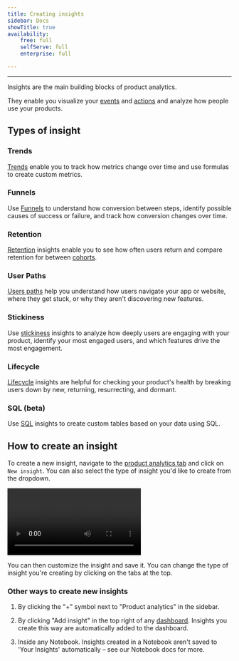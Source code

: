 ```yaml
---
title: Creating insights
sidebar: Docs
showTitle: true
availability:
    free: full
    selfServe: full
    enterprise: full

---
```


---


Insights are the main building blocks of product analytics. 

They enable you visualize your [events](/docs/data/events) and [actions](/docs/data/actions) and analyze how people use your products.

## Types of insight

### Trends

<ProductScreenshot
  imageLight={ImgTrendsLight} 
  imageDark={ImgTrendsDark} 
  alt="Trends insight" 
  classes="rounded"
/>

[Trends](/docs/user-guides/trends) enable you to track how metrics change over time and use formulas to create custom metrics.

### Funnels

<ProductScreenshot
  imageLight={ImgFunnelLight} 
  imageDark={ImgFunnelDark} 
  alt="Funnels insight" 
  classes="rounded"
/>

Use [Funnels](/docs/user-guides/funnels) to understand how conversion between steps, identify possible causes of success or failure, and track how conversion changes over time.

### Retention

<ProductScreenshot
  imageLight={ImgRetentionLight} 
  imageDark={ImgRetentionDark} 
  alt="Retention insight" 
  classes="rounded"
/>

[Retention](/docs/user-guides/retention) insights enable you to see how often users return and compare retention for between [cohorts](/docs/data/cohorts).

### User Paths

<ProductScreenshot
  imageLight={ImgUserPathsLight} 
  imageDark={ImgUserPathsDark} 
  alt="User paths insight" 
  classes="rounded"
/>

[Users paths](/docs/user-guides/paths) help you understand how users navigate your app or website, where they get stuck, or why they aren't discovering new features.

### Stickiness

<ProductScreenshot
  imageLight={ImgStickinessLight} 
  imageDark={ImgStickinessDark} 
  alt="Stickiness insight" 
  classes="rounded"
/>

Use [stickiness](/docs/product-analytics/stickiness) insights to analyze how deeply users are engaging with your product, identify your most engaged users, and which features drive the most engagement.

### Lifecycle

<ProductScreenshot
  imageLight={ImgLifecycleLight} 
  imageDark={ImgLifecycleDark} 
  alt="Lifecycle insight" 
  classes="rounded"
/>

[Lifecycle](/docs/user-guides/lifecycle) insights are helpful for checking your product's health by breaking users down by new, returning, resurrecting, and dormant.

### SQL (beta)

<ProductScreenshot
  imageLight={ImgSQLLight} 
  imageDark={ImgSQLDark} 
  alt="SQL insight" 
  classes="rounded"
/>

Use [SQL](/docs/product-analytics/hogql#sql-insights) insights to create custom tables based on your data using SQL.

## How to create an insight

To create a new insight, navigate to the [product analytics tab](https://us.posthog.com/insights) and click on `New insight`. You can also select the type of insight you'd like to create from the dropdown.

![create an insight](../../images/docs/product-analytics/creating-an-insight.mp4)

You can then customize the insight and save it. You can change the type of insight you're creating by clicking on the tabs at the top.

### Other ways to create new insights

1. By clicking the "+" symbol next to "Product analytics" in the sidebar.

2. By clicking "Add insight" in the top right of any [dashboard](/docs/product-analytics/dashboards). Insights you create this way are automatically added to the dashboard.

3. Inside any Notebook. Insights created in a Notebook aren't saved to 'Your Insights' automatically – see our Notebook docs for more.